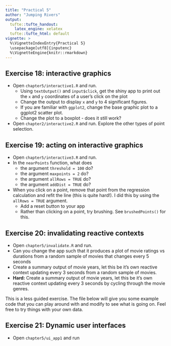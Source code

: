 ```yaml
---
title: "Practical 5"
author: "Jumping Rivers"
output:
  tufte::tufte_handout:
    latex_engine: xelatex
  tufte::tufte_html: default
vignette: >
  %\VignetteIndexEntry{Practical 5}
  \usepackage[utf8]{inputenc}
  %\VignetteEngine{knitr::rmarkdown}
---
```


## Exercise 18: interactive graphics

  * Open `chapter5/interactive1.R` and run.
    * Using `textOutput()` and `input$click`, get the shiny app to print out the `x` and `y` coordinates of a user's click on the plot
    * Change the output to display `x` and `y` to 4 significant figures.
    * If you are familiar with `ggplot2`, change the base graphic plot to a ggplot2 scatter plot.
    * Change the plot to a boxplot - does it still work?
  * Open `chapter2/interactive2.R` and run. Explore the other types of point selection.

## Exercise 19: acting on interactive graphics

  * Open `chapter5/interactive3.R` and run.
  * In the `nearPoints` function, what does
    * the argument `threshold = 100` do?
    * the argument `maxpoints = 2` do?
    * the argument `allRows = TRUE` do?
    * the argument `addDist = TRUE` do?
* When you click on a point, remove that point from the regression calculation and
    refit the line (this is quite hard!). I did this by using the `allRows = TRUE` argument.
    * Add a reset button to your app
    * Rather than clicking on a point, try brushing. See `brushedPoints()` for this.

## Exercise 20: invalidating reactive contexts

  * Open `chapter5/invalidate.R` and run.
  * Can you change the app such that it produces a plot of movie ratings vs durations from a random sample of movies that changes every 5 seconds
  * Create a summary output of movie years, let this be it's own reactive context updating every 3 seconds from a random sample of movies.
  * __Hard:__ Create a summary output of movie years, let this be it's own reactive context updating every 3 seconds by cycling through the movie genres.


This is a less guided exercise. The file below will give you some example code that you can play around with and modify to see what is going on. Feel free to try things with your own data.

## Exercise 21: Dynamic user interfaces

  * Open `chapter5/ui_app1` and run

  

